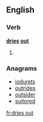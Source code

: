 ==English==

===Verb===
'''[[dries]] [[out]]'''
# {{third-person singular of|dry out}}

===Anagrams===
* [[iodurets#English|iodurets]]
* [[outrides#English|outrides]]
* [[outsider#English|outsider]]
* [[suitored#English|suitored]]

[[fr:dries out]]